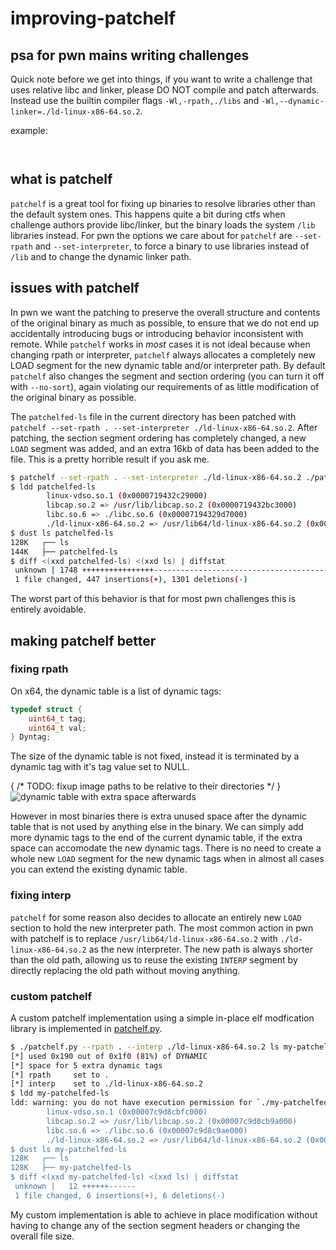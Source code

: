 # improving-patchelf

## psa for pwn mains writing challenges

Quick note before we get into things, if you want to write a challenge that uses relative libc and linker, please DO NOT compile and patch afterwards. Instead use the builtin compiler flags `-Wl,-rpath,./libs` and `-Wl,--dynamic-linker=./ld-linux-x86-64.so.2`.

example:
```makefile path="Makefile" open
```
```text path="test.ldd" open
```

## what is patchelf

`patchelf` is a great tool for fixing up binaries to resolve libraries other than the default system ones. This happens quite a bit during ctfs when challenge authors provide libc/linker, but the binary loads the system `/lib` libraries instead. For pwn the options we care about for `patchelf` are `--set-rpath` and `--set-interpreter`, to force a binary to use libraries instead of `/lib` and to change the dynamic linker path.

## issues with patchelf

In pwn we want the patching to preserve the overall structure and contents of the original binary as much as possible, to ensure that we do not end up accidentally introducing bugs or introducing behavior inconsistent with remote. While `patchelf` works in *most* cases it is not ideal because when changing rpath or interpreter, `patchelf` always allocates a completely new LOAD segment for the new dynamic table and/or interpreter path. By default `patchelf` also changes the segment and section ordering (you can turn it off with `--no-sort`), again violating our requirements of as little modification of the original binary as possible.

The `patchelfed-ls` file in the current directory has been patched with `patchelf --set-rpath . --set-interpreter ./ld-linux-x86-64.so.2`. After patching, the section segment ordering has completely changed, a new `LOAD` segment was added, and an extra 16kb of data has been added to the file. This is a pretty horrible result if you ask me.

```sh open
$ patchelf --set-rpath . --set-interpreter ./ld-linux-x86-64.so.2 ./patchelfed-ls
$ ldd patchelfed-ls 
        linux-vdso.so.1 (0x0000719432c29000)
        libcap.so.2 => /usr/lib/libcap.so.2 (0x0000719432bc3000)
        libc.so.6 => ./libc.so.6 (0x00007194329d7000)
        ./ld-linux-x86-64.so.2 => /usr/lib64/ld-linux-x86-64.so.2 (0x0000719432c2b000)
$ dust ls patchelfed-ls 
128K   ┌── ls
144K   ├── patchelfed-ls
$ diff <(xxd patchelfed-ls) <(xxd ls) | diffstat
 unknown | 1748 ++++++++++++++++------------------------------------------------
 1 file changed, 447 insertions(+), 1301 deletions(-)
```

The worst part of this behavior is that for most pwn challenges this is entirely avoidable.

## making patchelf better

### fixing rpath

On x64, the dynamic table is a list of dynamic tags:
```c filename="dynamic tag format" open
typedef struct {
    uint64_t tag;
    uint64_t val;
} Dyntag;
```
The size of the dynamic table is not fixed, instead it is terminated by a dynamic tag with it's tag value set to NULL. 

{ /* TODO: fixup image paths to be relative to their directories */ }
![dynamic table with extra space afterwards](/dynamic-table-extra-space.png)

However in most binaries there is extra unused space after the dynamic table that is not used by anything else in the binary. We can simply add more dynamic tags to the end of the current dynamic table, if the extra space can accomodate the new dynamic tags. There is no need to create a whole new `LOAD` segment for the new dynamic tags when in almost all cases you can extend the existing dynamic table.

### fixing interp

`patchelf` for some reason also decides to allocate an entirely new `LOAD` section to hold the new interpreter path. The most common action in pwn with patchelf is to replace `/usr/lib64/ld-linux-x86-64.so.2` with `./ld-linux-x86-64.so.2` as the new interpreter. The new path is always shorter than the old path, allowing us to reuse the existing `INTERP` segment by directly replacing the old path without moving anything.

### custom patchelf

A custom patchelf implementation using a simple in-place elf modfication library is implemented in [patchelf.py](./patchelf.py).

```sh open
$ ./patchelf.py --rpath . --interp ./ld-linux-x86-64.so.2 ls my-patchelfed-ls
[*] used 0x190 out of 0x1f0 (81%) of DYNAMIC
[*] space for 5 extra dynamic tags
[*] rpath     set to .
[*] interp    set to ./ld-linux-x86-64.so.2
$ ldd my-patchelfed-ls 
ldd: warning: you do not have execution permission for `./my-patchelfed-ls'
        linux-vdso.so.1 (0x00007c9d8cbfc000)
        libcap.so.2 => /usr/lib/libcap.so.2 (0x00007c9d8cb9a000)
        libc.so.6 => ./libc.so.6 (0x00007c9d8c9ae000)
        ./ld-linux-x86-64.so.2 => /usr/lib64/ld-linux-x86-64.so.2 (0x00007c9d8cbfe000)
$ dust ls my-patchelfed-ls                                                   
128K   ┌── ls
128K   ├── my-patchelfed-ls
$ diff <(xxd my-patchelfed-ls) <(xxd ls) | diffstat
 unknown |   12 ++++++------
 1 file changed, 6 insertions(+), 6 deletions(-)
```

My custom implementation is able to achieve in place modification without having to change any of the section segment headers or changing the overall file size.